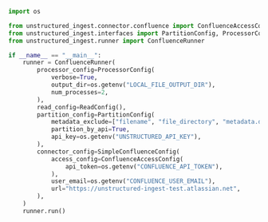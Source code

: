 ```python Python
import os

from unstructured_ingest.connector.confluence import ConfluenceAccessConfig, SimpleConfluenceConfig
from unstructured_ingest.interfaces import PartitionConfig, ProcessorConfig, ReadConfig
from unstructured_ingest.runner import ConfluenceRunner

if __name__ == "__main__":
    runner = ConfluenceRunner(
        processor_config=ProcessorConfig(
            verbose=True,
            output_dir=os.getenv("LOCAL_FILE_OUTPUT_DIR"),
            num_processes=2,
        ),
        read_config=ReadConfig(),
        partition_config=PartitionConfig(
            metadata_exclude=["filename", "file_directory", "metadata.data_source.date_processed"],
            partition_by_api=True,
            api_key=os.getenv("UNSTRUCTURED_API_KEY"),
        ),
        connector_config=SimpleConfluenceConfig(
            access_config=ConfluenceAccessConfig(
                api_token=os.getenv("CONFLUENCE_API_TOKEN"),
            ),
            user_email=os.getenv("CONFLUENCE_USER_EMAIL"),
            url="https://unstructured-ingest-test.atlassian.net",
        ),
    )
    runner.run()
```
